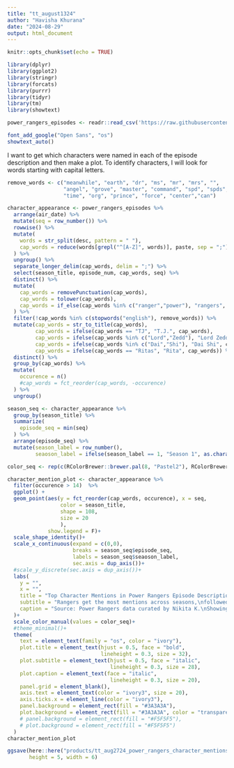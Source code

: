```yaml
---
title: "tt_august1324"
author: "Havisha Khurana"
date: "2024-08-29"
output: html_document
---
```


```r
knitr::opts_chunk$set(echo = TRUE)
```

```r
library(dplyr)
library(ggplot2)
library(stringr)
library(forcats)
library(purrr)
library(tidyr)
library(tm)
library(showtext)
```

```r
power_rangers_episodes <- readr::read_csv('https://raw.githubusercontent.com/rfordatascience/tidytuesday/master/data/2024/2024-08-27/power_rangers_episodes.csv')

font_add_google("Open Sans", "os")
showtext_auto()
```

I want to get which characters were named in each of the episode description and then make a plot. To identify characters, I will look for words starting with capital letters.

```r
remove_words <- c("meanwhile", "earth", "dr", "ms", "mr", "mrs", "",
                  "angel", "grove", "master", "command", "spd", "spds", 
                  "time", "org", "prince", "force", "center","can")

character_appearance <- power_rangers_episodes %>%
  arrange(air_date) %>%
  mutate(seq = row_number()) %>%
  rowwise() %>%
  mutate(
    words = str_split(desc, pattern = " "),
    cap_words = reduce(words[grepl("^[A-Z]", words)], paste, sep = ";")
  ) %>%
  ungroup() %>%
  separate_longer_delim(cap_words, delim = ";") %>%
  select(season_title, episode_num, cap_words, seq) %>%
  distinct() %>%
  mutate(
    cap_words = removePunctuation(cap_words),
    cap_words = tolower(cap_words), 
    cap_words = if_else(cap_words %in% c("ranger","power"), "rangers", cap_words)
  ) %>%
  filter(!cap_words %in% c(stopwords("english"), remove_words)) %>%
  mutate(cap_words = str_to_title(cap_words),
         cap_words = ifelse(cap_words == "TJ", "T.J.", cap_words),
         cap_words = ifelse(cap_words %in% c("Lord","Zedd"), "Lord Zedd", cap_words),
         cap_words = ifelse(cap_words %in% c("Dai","Shi"), "Dai Shi", cap_words),
         cap_words = ifelse(cap_words == "Ritas", "Rita", cap_words)) %>%
  distinct() %>%
  group_by(cap_words) %>%
  mutate(
    occurence = n()
    #cap_words = fct_reorder(cap_words, -occurence)
  ) %>%
  ungroup()

season_seq <- character_appearance %>%
  group_by(season_title) %>%
  summarize(
    episode_seq = min(seq)
  ) %>%
  arrange(episode_seq) %>%
  mutate(season_label = row_number(),
         seaoson_label = ifelse(season_label == 1, "Season 1", as.character(season_label)))

color_seq <- rep(c(RColorBrewer::brewer.pal(8, "Pastel2"), RColorBrewer::brewer.pal(9, "Pastel1")), 2)
```


```r
character_mention_plot <- character_appearance %>%
  filter(occurence > 14)  %>%
  ggplot() +
  geom_point(aes(y = fct_reorder(cap_words, occurence), x = seq, 
                 color = season_title, 
                 shape = 108,
                 size = 20
                 ),
             show.legend = F)+
  scale_shape_identity()+
  scale_x_continuous(expand = c(0,0),
                     breaks = season_seq$episode_seq,
                     labels = season_seq$seaoson_label,
                     sec.axis = dup_axis())+
  #scale_y_discrete(sec.axis = dup_axis())+
  labs(
    y = "",
    x = "",
    title = "Top Character Mentions in Power Rangers Episode Descriptions",
    subtitle = "Rangers get the most mentions across seasons,\nfollowed by lead seasonal villian, like Rita and Zedd.",
    caption = "Source: Power Rangers data curated by Nikita K.\nShowing characters with at least 15 mentions across 921 episodes; colors differentiate seasons."
  )+
  scale_color_manual(values = color_seq)+
  #theme_minimal()+
  theme(
    text = element_text(family = "os", color = "ivory"),
    plot.title = element_text(hjust = 0.5, face = "bold",
                              lineheight = 0.3, size = 32),
    plot.subtitle = element_text(hjust = 0.5, face = "italic",
                                 lineheight = 0.3, size = 28),
    plot.caption = element_text(face = "italic",
                                 lineheight = 0.3, size = 20),
    panel.grid = element_blank(),
    axis.text = element_text(color = "ivory3", size = 20),
    axis.ticks.x = element_line(color = "ivory3"),
    panel.background = element_rect(fill = "#3A3A3A"),
    plot.background = element_rect(fill = "#3A3A3A", color = "transparent")
    # panel.background = element_rect(fill = "#F5F5F5"),
    # plot.background = element_rect(fill = "#F5F5F5")
  )
character_mention_plot
```

```r
ggsave(here::here("products/tt_aug2724_power_rangers_character_mentions.jpeg"),
       height = 5, width = 6)
```

